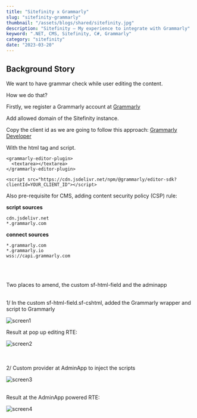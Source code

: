 ```yaml
---
title: "Sitefinity x Grammarly"
slug: "sitefinity-grammarly"
thumbnail: "/assets/blogs/shared/sitefinity.jpg"
description: "Sitefinity – My experience to integrate with Grammarly"
keyword: ".NET, CMS, Sitefinity, C#, Grammarly"
category: "sitefinity"
date: "2023-03-20"
---
```


## Background Story

We want to have grammar check while user editing the content.


How we do that?

Firstly, we register a Grammarly account at [Grammarly](https://developer.grammarly.com/)

Add allowed domain of the Sitefinity instance.

Copy the client id as we are going to follow this approach: [Grammarly Developer](https://developer.grammarly.com/docs/editor-sdk-intro#usage)

With the html tag and script.

```
<grammarly-editor-plugin>
  <textarea></textarea>
</grammarly-editor-plugin>

<script src="https://cdn.jsdelivr.net/npm/@grammarly/editor-sdk?clientId=YOUR_CLIENT_ID"></script>
```

Also pre-requisite for CMS, adding content security policy (CSP) rule:

<b>script sources</b>

```
cdn.jsdelivr.net
*.grammarly.com
```

<b>connect sources</b>

```
*.grammarly.com
*.grammarly.io
wss://capi.grammarly.com
```

<br/>
<br/>

Two places to amend, the custom sf-html-field and the adminapp

<br/>
1/ In the custom sf-html-field.sf-cshtml, added the Grammarly wrapper and script to Grammarly

![screen1](/assets/blogs/sitefinity-grammarly/screen-1.png)

Result at pop up editing RTE:

![screen2](/assets/blogs/sitefinity-grammarly/screen-2.png)

<br/><br/>
2/ Custom provider at AdminApp to inject the scripts

![screen3](/assets/blogs/sitefinity-grammarly/screen-3.png)

<br/>
Result at the AdminApp powered RTE:

![screen4](/assets/blogs/sitefinity-grammarly/screen-4.png)